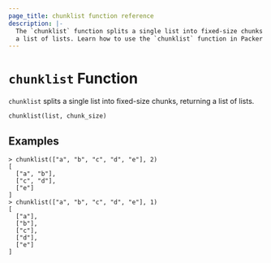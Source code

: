 ```yaml
---
page_title: chunklist function reference
description: |-
  The `chunklist` function splits a single list into fixed-size chunks and returns
  a list of lists. Learn how to use the `chunklist` function in Packer templates.
---
```


# `chunklist` Function

`chunklist` splits a single list into fixed-size chunks, returning a list
of lists.

```hcl
chunklist(list, chunk_size)
```

## Examples

```shell-session
> chunklist(["a", "b", "c", "d", "e"], 2)
[
  ["a", "b"],
  ["c", "d"],
  ["e"]
]
> chunklist(["a", "b", "c", "d", "e"], 1)
[
  ["a"],
  ["b"],
  ["c"],
  ["d"],
  ["e"]
]
```
